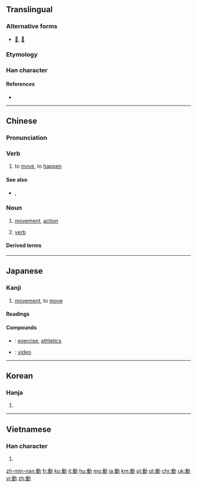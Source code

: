 {{also|动|働|重力}}
==Translingual==

===Alternative forms===
* [[𨔝]], [[㣫]]

===Etymology===
{{Han compound|重|力|c1=p|c2=s|t2=strength|ls=psc}}

===Han character===
{{Han char|rn=19|rad=力|as=09|sn=11|four=24127|canj=HGKS|ids=⿰重力}}

====References====
* {{Han ref|kx=0148.140|dkj=02390|dj=0333.240|hdz=10375.060|uh=52D5|ud=21205|bh=B0CA|bd=45258}}

----

==Chinese==
{{zh-forms|s=动}}

===Pronunciation===
{{zh-pron
|m=dòng
|c=dung6
|h=pfs=thûng
|md=
|mn=tāng/tōng
|w=
|mc=y
|oc=y
|cat=n,v
}}

===Verb===
{{zh-verb}}

# to [[move]], to [[happen]]

====See also====
* {{qualifier|Cantonese}} {{zh-l|喐}}, {{zh-l|郁|tr=juk1}}

===Noun===
{{zh-noun}}

# [[movement]], [[action]]
# {{cx|grammar|lang=zh}} {{abbreviation of|lang=zh|{{zh-l|動詞}}|dot=:}} [[verb]]

====Derived terms====
{{der3
| {{zh-l|動不動}}
| {{zh-l|動不得}}
| {{zh-l|動亂}}
| {{zh-l|動人|dòngrén|moving, touching}}
| {{zh-l|動人心弦}}
| {{zh-l|動作|dòngzuò|action, movement, motion}}
| {{zh-l|動作片}}
| {{zh-l|動兵}}
| {{zh-l|動刑}}
| {{zh-l|動力}}
| {{zh-l|動力學}}
| {{zh-l|動力機}}
| {{zh-l|動勁兒}}
| {{zh-l|動口}}
| {{zh-l|動向}}
| {{zh-l|動員|dòngyuán|to mobilise}}
| {{zh-l|動問|dòngwèn|to query}}
| {{zh-l|動嘴}}
| {{zh-l|動土}}
| {{zh-l|動工}}
| {{zh-l|動彈}}
| {{zh-l|動心}}
| {{zh-l|動心眼兒}}
| {{zh-l|動念}}
| {{zh-l|動怒}}
| {{zh-l|動情}}
| {{zh-l|動感}}
| {{zh-l|動態}}
| {{zh-l|動態助詞}}
| {{zh-l|動手|dòngshǒu|to touch/hit/get to work}}
| {{zh-l|動手動腳}}
| {{zh-l|動手術}}
| {{zh-l|動換}}
| {{zh-l|動搖}}
| {{zh-l|動支}}
| {{zh-l|動機|dòngjī|motive, intention}}
| {{zh-l|動武}}
| {{zh-l|動氣}}
| {{zh-l|動滑輪}}
| {{zh-l|動火}}, {{zh-l|動火兒}}
| {{zh-l|動物|dòngwù|animal}}
| {{zh-l|動物園|dòngwùyuán|zoo}}
| {{zh-l|動物學|dòngwùxué|zoology}}
| {{zh-l|動物油}}
| {{zh-l|動物澱粉}}
| {{zh-l|動物纖維}}
| {{zh-l|動產}}
| {{zh-l|動用}}
| {{zh-l|動畫}}
| {{zh-l|動畫片}}
| {{zh-l|動畫片兒}}
| {{zh-l|動目}}
| {{zh-l|動窩}}, {{zh-l|動窩兒}}
| {{zh-l|動筆}}
| {{zh-l|動粗}}
| {{zh-l|動聽}}
| {{zh-l|動肝火}}
| {{zh-l|動能}}
| {{zh-l|動脈|dòngmài|artery}}
| {{zh-l|動脈硬化}}
| {{zh-l|動脈輸血}}
| {{zh-l|動腦筋}}
| {{zh-l|動蕩|dòngdàng|turbulent, unrest}}
| {{zh-l|動詞|dòngcí|verb}}
| {{zh-l|動議}}
| {{zh-l|動身|dòngshēn|to start, to set out}}
| {{zh-l|動輒}}
| {{zh-l|動輪}}
| {{zh-l|動轉}}
| {{zh-l|動量}}
| {{zh-l|動量詞}}
| {{zh-l|動電學}}
| {{zh-l|動靜|dòngjìng|movement, activity}}
| {{zh-l|動響}}
| {{zh-l|動魄驚心}}
}}

----

==Japanese==

===Kanji===
{{ja-kanji|grade=3|rs=力09}}

# [[movement]], to [[move]]

====Readings====
{{ja-readings
|goon=[[ずう]] (zū)
|kanon=[[とう]] (tō)
|kanyoon=[[どう]] (dō)
|kun=[[うごく]] ([[動く]], ugoku), [[うごかす]] ([[動かす]], ugokasu), [[うごき]] ([[動き]], ugoki)
|nanori=[[るぎ]] (rugi)
}}

====Compounds====
{{der-top|Compounds}}
* {{ja-r|運動|うんどう}}: [[exercise]], [[athletics]]
* {{ja-r|動画|どうが}}: [[video]]
{{der-bottom}}

----

==Korean==

===Hanja===
{{ko-hanja|hangeul=[[동]]|eumhun=움직일|rv=dong|mr=tong}}

# {{defn|lang=ko|sort=力09}}

----

==Vietnamese==

===Han character===
{{vi-hantu|[[động]], [[đụng]]|rs=力09}}

# {{defn|lang=vi|sort=力09}}

[[zh-min-nan:動]]
[[fr:動]]
[[ko:動]]
[[it:動]]
[[hu:動]]
[[mg:動]]
[[ja:動]]
[[km:動]]
[[pl:動]]
[[pt:動]]
[[chr:動]]
[[uk:動]]
[[vi:動]]
[[zh:動]]